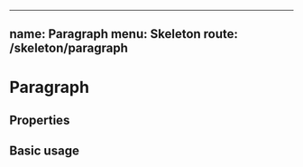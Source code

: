 
---
name: Paragraph
menu: Skeleton
route: /skeleton/paragraph
---


# Paragraph

## Properties

<PropsTable of={Paragraph} />

## Basic usage

<Playground>
  <Paragraph line={5} />
</Playground>
